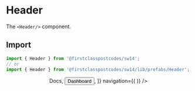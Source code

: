 
<Meta title="Prefabs/Header" component={Header} />

# Header

The `<Header/>` component.

## Import

```js
import { Header } from '@firstclasspostcodes/sw14';
// or
import { Header } from '@firstclasspostcodes/sw14/lib/prefabs/Header';
```

<Preview>
  <Story name="Header">
    <Header
      controls={[
        <Button target="_blank" href="https://docs.firstclasspostcodes.com" border="transparent">Docs</Button>,
        <Button target="_blank" href="https://dashboard.firstclasspostcodes.com" background="black" color="white">Dashboard</Button>,
      ]}
      navigation={(
        <Navigation data={{
          items: [
            {
              "title": "Products",
              "items": [
                {
                  "title": "APIs",
                  "items": [
                    {
                      "title": "Postcode Lookup",
                      "link": "/lookup",
                    },
                    {
                      "title": "Address Autocomplete",
                      "link": "/address-autocomplete",
                    },
                    {
                      "title": "Geolookup",
                      "link": "/geolookup",
                    }
                  ]
                },
                {
                  "title": "APIs",
                  "items": [
                    {
                      "title": "Postcode Lookup",
                      "link": "/lookup",
                    },
                    {
                      "title": "Address Autocomplete",
                      "link": "/address-autocomplete",
                    }
                  ]
                },
              ]
            },
            {
              "title": "Services",
              "items": [
                {
                  "title": "Something short",
                  "link": "/service-a",
                },
                {
                  "title": "Very short",
                  "link": "/service-b",
                },
                {
                  "title": "Something a bit longer",
                  "link": "/service-c",
                }
              ]
            },
            {
              "title": "Pricing",
              "link": "/pricing"
            },
          ]
        }} />
      )}
    />
  </Story>
</Preview>